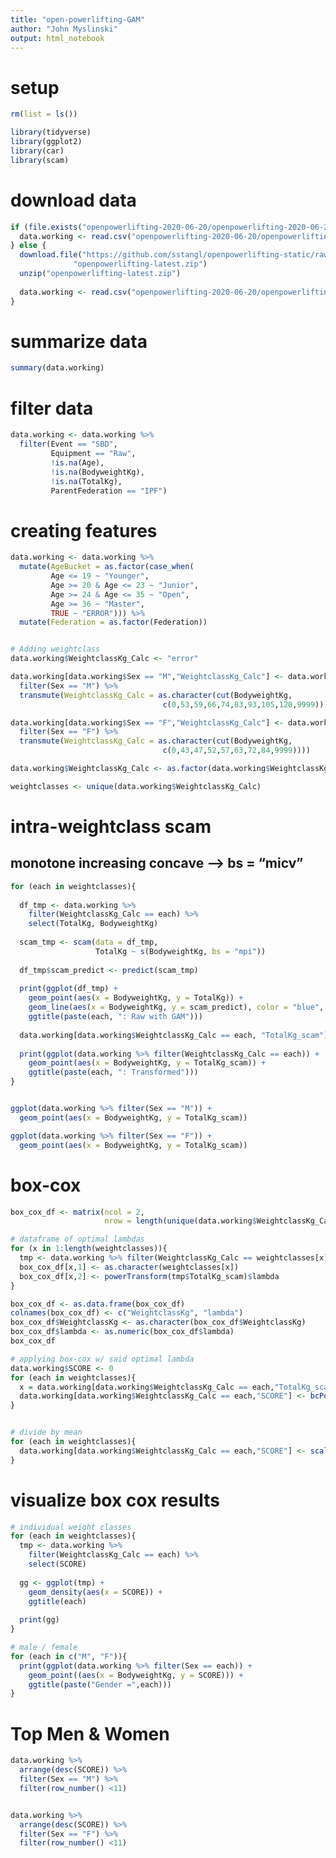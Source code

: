 ```yaml
---
title: "open-powerlifting-GAM"
author: "John Myslinski"
output: html_notebook
---
```

# setup
```r
rm(list = ls())

library(tidyverse)
library(ggplot2)
library(car)
library(scam)
```

# download data
```r
if (file.exists("openpowerlifting-2020-06-20/openpowerlifting-2020-06-20.csv")){
  data.working <- read.csv("openpowerlifting-2020-06-20/openpowerlifting-2020-06-20.csv")
} else {
  download.file("https://github.com/sstangl/openpowerlifting-static/raw/gh-pages/openpowerlifting-latest.zip",
              "openpowerlifting-latest.zip")
  unzip("openpowerlifting-latest.zip")
  
  data.working <- read.csv("openpowerlifting-2020-06-20/openpowerlifting-2020-06-20.csv")
}
```

# summarize data
```r
summary(data.working)
```

# filter data
```r
data.working <- data.working %>%
  filter(Event == "SBD",
         Equipment == "Raw",
         !is.na(Age),
         !is.na(BodyweightKg),
         !is.na(TotalKg),
         ParentFederation == "IPF")
```

# creating features
```r
data.working <- data.working %>%
  mutate(AgeBucket = as.factor(case_when(
         Age <= 19 ~ "Younger",
         Age >= 20 & Age <= 23 ~ "Junior",
         Age >= 24 & Age <= 35 ~ "Open",
         Age >= 36 ~ "Master",
         TRUE ~ "ERROR"))) %>%
  mutate(Federation = as.factor(Federation))


# Adding weightclass
data.working$WeightclassKg_Calc <- "error"

data.working[data.working$Sex == "M","WeightclassKg_Calc"] <- data.working %>% 
  filter(Sex == "M") %>%
  transmute(WeightclassKg_Calc = as.character(cut(BodyweightKg,
                                  c(0,53,59,66,74,83,93,105,120,9999))))

data.working[data.working$Sex == "F","WeightclassKg_Calc"] <- data.working %>% 
  filter(Sex == "F") %>%
  transmute(WeightclassKg_Calc = as.character(cut(BodyweightKg,
                                  c(0,43,47,52,57,63,72,84,9999))))

data.working$WeightclassKg_Calc <- as.factor(data.working$WeightclassKg_Calc)
```

```r
weightclasses <- unique(data.working$WeightclassKg_Calc)
```


# intra-weightclass scam
## monotone increasing concave --> bs = "micv"
```r
for (each in weightclasses){
  
  df_tmp <- data.working %>%
    filter(WeightclassKg_Calc == each) %>%
    select(TotalKg, BodyweightKg)
  
  scam_tmp <- scam(data = df_tmp,
                   TotalKg ~ s(BodyweightKg, bs = "mpi"))
  
  df_tmp$scam_predict <- predict(scam_tmp)
  
  print(ggplot(df_tmp) +
    geom_point(aes(x = BodyweightKg, y = TotalKg)) +
    geom_line(aes(x = BodyweightKg, y = scam_predict), color = "blue", size = 2) +
    ggtitle(paste(each, ": Raw with GAM")))
  
  data.working[data.working$WeightclassKg_Calc == each, "TotalKg_scam"] <- data.working[data.working$WeightclassKg_Calc == each, "TotalKg"] / df_tmp$scam_predict
  
  print(ggplot(data.working %>% filter(WeightclassKg_Calc == each)) +
    geom_point(aes(x = BodyweightKg, y = TotalKg_scam)) +
    ggtitle(paste(each, ": Transformed")))
}


ggplot(data.working %>% filter(Sex == "M")) +
  geom_point(aes(x = BodyweightKg, y = TotalKg_scam))

ggplot(data.working %>% filter(Sex == "F")) +
  geom_point(aes(x = BodyweightKg, y = TotalKg_scam))
```

# box-cox
```r
box_cox_df <- matrix(ncol = 2,
                     nrow = length(unique(data.working$WeightclassKg_Calc)))

# dataframe of optimal lambdas
for (x in 1:length(weightclasses)){
  tmp <- data.working %>% filter(WeightclassKg_Calc == weightclasses[x])
  box_cox_df[x,1] <- as.character(weightclasses[x])
  box_cox_df[x,2] <- powerTransform(tmp$TotalKg_scam)$lambda
}

box_cox_df <- as.data.frame(box_cox_df)
colnames(box_cox_df) <- c("WeightclassKg", "lambda")
box_cox_df$WeightclassKg <- as.character(box_cox_df$WeightclassKg)
box_cox_df$lambda <- as.numeric(box_cox_df$lambda)
box_cox_df

# applying box-cox w/ said optimal lambda
data.working$SCORE <- 0
for (each in weightclasses){
  x = data.working[data.working$WeightclassKg_Calc == each,"TotalKg_scam"]
  data.working[data.working$WeightclassKg_Calc == each,"SCORE"] <- bcPower(x,box_cox_df[box_cox_df$WeightclassKg == each,"lambda"])
}


# divide by mean
for (each in weightclasses){
  data.working[data.working$WeightclassKg_Calc == each,"SCORE"] <- scale(data.working[data.working$WeightclassKg_Calc == each,"SCORE"])
}
```


# visualize box cox results
```r
# individual weight classes
for (each in weightclasses){
  tmp <- data.working %>%
    filter(WeightclassKg_Calc == each) %>%
    select(SCORE)
  
  gg <- ggplot(tmp) +
    geom_density(aes(x = SCORE)) +
    ggtitle(each)
  
  print(gg)
}

# male / female
for (each in c("M", "F")){
  print(ggplot(data.working %>% filter(Sex == each)) +
    geom_point((aes(x = BodyweightKg, y = SCORE))) +
    ggtitle(paste("Gender =",each)))
}

```
# Top Men & Women
```r
data.working %>%
  arrange(desc(SCORE)) %>%
  filter(Sex == "M") %>%
  filter(row_number() <11)


data.working %>%
  arrange(desc(SCORE)) %>%
  filter(Sex == "F") %>%
  filter(row_number() <11)
```





